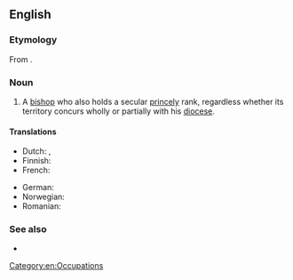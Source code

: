{{also|prince-bishop}}
==English==
{{wikipedia|Prince-Bishop}}

===Etymology===
From {{compound|prince|t1=ruler|bishop|lang=en}}.

===Noun===
{{en-noun}}

# A [[bishop]] who also holds a secular [[princely]] rank, regardless whether its territory concurs wholly or partially with his [[diocese]].

====Translations====
{{trans-top|bishop who also holds a secular princely rank}}
* Dutch: {{t|nl|prins-bisschop|m}}, {{t|nl|vorst-bisschop|m}}
* Finnish: {{t|fi|ruhtinaspiispa}}
* French: {{t|fr|Prince-évêque|m}}
{{trans-mid}}
* German: {{t|de|Fürstbisschof|m}}
* Norwegian: {{t|no|fyrstbiskop|m}}
* Romanian: {{t|ro|prinț-episcop|m}}
{{trans-bottom}}

===See also===
* {{l|en|Vladika}}

[[Category:en:Occupations]]